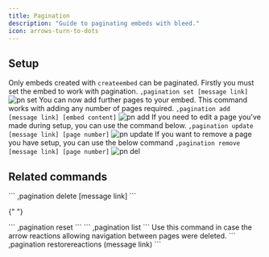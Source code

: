 ```yaml
---
title: Pagination
description: "Guide to paginating embeds with bleed."
icon: arrows-turn-to-dots
---
```


## Setup

<Warning>Only embeds created with `createembed` can be paginated.</Warning>
<Steps>
  <Step title="Set the embed">
    Firstly you must set the embed to work with pagination. ``` ,pagination set
    [message link] ``` ![pn set](/images/resources/scripting/pagination/set.png)
  </Step>
  <Step title="Add the next page">
    You can now add further pages to your embed. This command works with adding
    any number of pages required. ``` ,pagination add [message link] [embed
    content] ``` ![pn add](/images/resources/scripting/pagination/add.png)
  </Step>
  <Step title="Updating a paginated embed">
    If you need to edit a page you've made during setup, you can use the command
    below. ``` ,pagination update [message link] [page number] ``` ![pn
    update](/images/resources/scripting/pagination/update.png)
  </Step>
  <Step title="Removing a page">
    If you want to remove a page you have setup, you can use the below command
    ``` ,pagination remove [message link] [page number] ``` ![pn
    del](/images/resources/scripting/pagination/remove.png)
  </Step>
</Steps>

## Related commands

<AccordionGroup>
  <Accordion title="Delete a paginated embed emtirely">
    ```
    ,pagination delete [message link]
    ```
  </Accordion>

{" "}

<Accordion title="Reset all paginated embeds in a guild">
  ``` ,pagination reset ```
</Accordion>

  <Accordion title="List all active paginations">
    ```
    ,pagination list
    ```
  </Accordion>
  
  <Accordion title="Readd the navigation reactions">
    Use this command in case the arrow reactions allowing navigation between pages were deleted.
    ```
    ,pagination restorereactions (message link)
    ```
  </Accordion>
</AccordionGroup>

